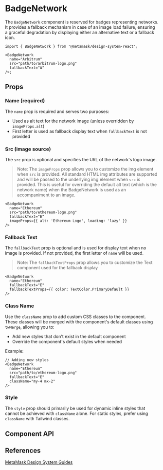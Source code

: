 

# BadgeNetwork

The `BadgeNetwork` component is reserved for badges representing networks. It provides a fallback mechanism in case of an image load failure, ensuring a graceful degradation by displaying either an alternative text or a fallback icon.

```tsx
import { BadgeNetwork } from '@metamask/design-system-react';

<BadgeNetwork
  name="Arbitrum"
  src="path/to/arbitrum-logo.png"
  fallbackText="A"
/>;
```

<Canvas of={BadgeNetworkStories.Default} />

## Props

### Name (required)

The `name` prop is required and serves two purposes:

- Used as alt text for the network image (unless overridden by `imageProps.alt`)
- First letter is used as fallback display text when `fallbackText` is not provided

<Canvas of={BadgeNetworkStories.Name} />

### Src (image source)

The `src` prop is optional and specifies the URL of the network's logo image.

<Canvas of={BadgeNetworkStories.Src} />

> Note: The `imageProps` prop allows you to customize the img element when `src` is provided. All standard HTML img attributes are supported and will be passed to the underlying img element when `src` is provided. This is useful for overriding the default alt text (which is the network name) when the BadgeNetwork is used as an accompaniment to an image.

```tsx
<BadgeNetwork
  name="Ethereum"
  src="path/to/ethereum-logo.png"
  fallbackText="E"
  imageProps={{ alt: 'Ethereum Logo', loading: 'lazy' }}
/>
```

### Fallback Text

The `fallbackText` prop is optional and is used for display text when no image is provided. If not provided, the first letter of `name` will be used.

<Canvas of={BadgeNetworkStories.FallbackText} />

> Note: The `fallbackTextProps` prop allows you to customize the Text component used for the fallback display

```tsx
<BadgeNetwork
  name="Ethereum"
  fallbackText="E"
  fallbackTextProps={{ color: TextColor.PrimaryDefault }}
/>
```

### Class Name

Use the `className` prop to add custom CSS classes to the component. These classes will be merged with the component's default
classes using `twMerge`, allowing you to:

- Add new styles that don't exist in the default component
- Override the component's default styles when needed

Example:

```tsx
// Adding new styles
<BadgeNetwork
  name="Ethereum"
  src="path/to/ethereum-logo.png"
  fallbackText="E"
  className="my-4 mx-2"
/>
```

### Style

The `style` prop should primarily be used for dynamic inline styles that cannot be achieved with `className` alone. For static styles, prefer using `className` with Tailwind classes.

## Component API

<Controls of={BadgeNetworkStories.Default} />

## References

[MetaMask Design System Guides](https://www.notion.so/MetaMask-Design-System-Guides-Design-f86ecc914d6b4eb6873a122b83c12940)
